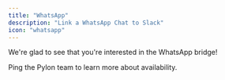 ```yaml
---
title: "WhatsApp"
description: "Link a WhatsApp Chat to Slack"
icon: "whatsapp"
---
```


We're glad to see that you're interested in the WhatsApp bridge!

Ping the Pylon team to learn more about availability.
